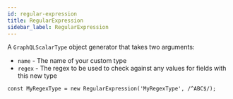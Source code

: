 ```yaml
---
id: regular-expression
title: RegularExpression
sidebar_label: RegularExpression
---
```


A `GraphQLScalarType` object generator that takes two arguments:

- `name` - The name of your custom type
- `regex` - The regex to be used to check against any values for fields with this new type

```
const MyRegexType = new RegularExpression('MyRegexType', /^ABC$/);
```
